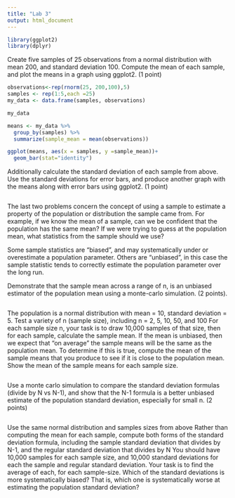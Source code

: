 ```yaml
---
title: "Lab 3"
output: html_document
---
```

```r
library(ggplot2)
library(dplyr)
```

Create five samples of 25 observations from a normal distribution with mean 200, and standard deviation 100. Compute the mean of each sample, and plot the means in a graph using ggplot2. (1 point)
```r
observations<-rep(rnorm(25, 200,100),5)
samples <- rep(1:5,each =25)
my_data <- data.frame(samples, observations)

my_data

means <- my_data %>%
  group_by(samples) %>%
  summarize(sample_mean = mean(observations))

ggplot(means, aes(x = samples, y =sample_mean))+
  geom_bar(stat="identity")
```


Additionally calculate the standard deviation of each sample from above. Use the standard deviations for error bars, and produce another graph with the means along with error bars using ggplot2. (1 point)
```r

```


The last two problems concern the concept of using a sample to estimate a property of the population or distribution the sample came from. For example, if we know the mean of a sample, can we be confident that the population has the same mean? If we were trying to guess at the population mean, what statistics from the sample should we use?

Some sample statistics are “biased”, and may systematically under or overestimate a population parameter. Others are “unbiased”, in this case the sample statistic tends to correctly estimate the population parameter over the long run.

Demonstrate that the sample mean across a range of n, is an unbiased estimator of the population mean using a monte-carlo simulation. (2 points).
```r

```



The population is a normal distribution with mean = 10, standard deviation = 5.
Test a variety of n (sample size), including n = 2, 5, 10, 50, and 100
For each sample size n, your task is to draw 10,000 samples of that size, then for each sample, calculate the sample mean. If the mean is unbiased, then we expect that “on average” the sample means will be the same as the population mean. To determine if this is true, compute the mean of the sample means that you produce to see if it is close to the population mean.
Show the mean of the sample means for each sample size.
```r

```


Use a monte carlo simulation to compare the standard deviation formulas (divide by N vs N-1), and show that the N-1 formula is a better unbiased estimate of the population standard deviation, especially for small n. (2 points)
```r

```


Use the same normal distribution and samples sizes from above
Rather than computing the mean for each sample, compute both forms of the standard deviation formula, including the sample standard deviation that divides by N-1, and the regular standard deviation that divides by N
You should have 10,000 samples for each sample size, and 10,000 standard deviations for each the sample and regular standard deviation. Your task is to find the average of each, for each sample-size.
Which of the standard deviations is more systematically biased? That is, which one is systematically worse at estimating the population standard deviation?
```r

```

